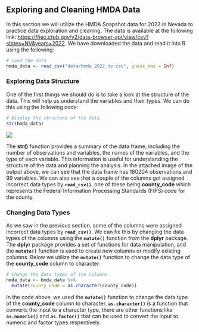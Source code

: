 ## Exploring and Cleaning HMDA Data

In this section we will utilize the HMDA Snapshot data for 2022 in Nevada to practice data exploration and cleaning. The data is available at the following link: <https://ffiec.cfpb.gov/v2/data-browser-api/view/csv?states=NV&years=2022>. We have downloaded the data and read it into R using the following:

``` r
# Load the data
hmda_data <- read_csv("data/hmda_2022_nv.csv", guess_max = Inf)
```

### Exploring Data Structure

One of the first things we should do is to take a look at the structure of the data. This will help us understand the variables and their types. We can do this using the following code:

``` r
# Display the structure of the data
str(hmda_data)
```

![](images/structure_printout.png)

The **str()** function provides a summary of the data frame, including the number of observations and variables, the names of the variables, and the type of each variable. This information is useful for understanding the structure of the data and planning the analysis. In the attached image of the output above, we can see that the data frame has 180204 observations and 99 variables. We can also see that a couple of the columns got assigned incorrect data types by **`read_csv()`**, one of these being **county_code** which represents the Federal Information Processing Standards (FIPS) code for the county.

### Changing Data Types

As we saw in the previous section, some of the columns were assigned incorrect data types by **`read_csv()`**. We can fix this by changing the data types of the columns using the **`mutate()`** function from the **dplyr** package. The **dplyr** package provides a set of functions for data manipulation, and the **`mutate()`** function is used to create new columns or modify existing columns. Below we utilize the **`mutate()`** function to change the data type of the **county_code** column to character:

``` r
# Change the data types of the columns
hmda_data <- hmda_data %>%
  mutate(county_code = as.character(county_code))
```

In the code above, we used the **`mutate()`** function to change the data type of the **county_code** column to character. **`as.character()`** is a function that converts the input to a character type, there are other functions like **`as.numeric()`** and **`as.factor()`** that can be used to convert the input to numeric and factor types respectively.
